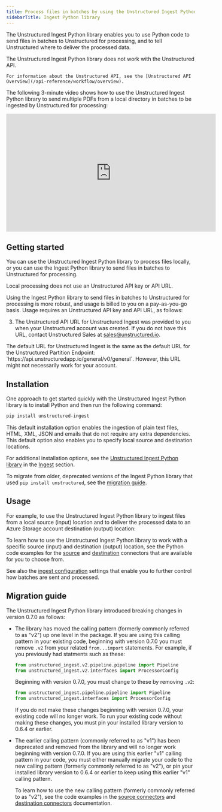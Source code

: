 ```yaml
---
title: Process files in batches by using the Unstructured Ingest Python library
sidebarTitle: Ingest Python library
---
```


The Unstructured Ingest Python library enables you to use Python code to send files in batches to Unstructured for processing, and to tell Unstructured where to deliver the processed data.

<Note>
    The Unstructured Ingest Python library does not work with the Unstructured API.

    For information about the Unstructured API, see the [Unstructured API Overview](/api-reference/workflow/overview).
</Note>

The following 3-minute video shows how to use the Unstructured Ingest Python library to send multiple PDFs from a local directory in batches to be ingested by Unstructured for processing:

<iframe
  width="560"
  height="315"
  src="https://www.youtube.com/embed/tSKHFXsBQ-c"
  title="YouTube video player"
  frameborder="0"
  allow="accelerometer; autoplay; clipboard-write; encrypted-media; gyroscope; picture-in-picture"
  allowfullscreen
></iframe>

## Getting started


You can use the Unstructured Ingest Python library to process files locally, or you can use the Ingest Python library to send files in batches to Unstructured for processing.

Local processing does not use an Unstructured API key or API URL.

Using the Ingest Python library to send files in batches to Unstructured for processing is more robust, and usage is billed to you on a pay-as-you-go basis. Usage requires an Unstructured API key and API URL, as follows:

<GetStartedSimpleAPIOnly />

3. The Unstructured API URL for Unstructured Ingest was provided to you when your Unstructured account was created. 
   If you do not have this URL, contact Unstructured Sales at [sales@unstructured.io](mailto:sales@unstructured.io).

  <Note>
      The default URL for Unstructured Ingest is the same as the default URL for the Unstructured Partition Endpoint: `https://api.unstructuredapp.io/general/v0/general`. However, 
      this URL might not necessarily work for your account.
  </Note>

## Installation

One approach to get started quickly with the Unstructured Ingest Python library is to install Python and then run the following command:

```bash
pip install unstructured-ingest
```

This default installation option enables the ingestion of plain text files, HTML, XML, JSON and emails that do not require any extra dependencies. This default option also enables you to specify local source and destination locations.


<AdditionalIngestDependencies />

For additional installation options, see the [Unstructured Ingest Python library](/ingestion/python-ingest) in the [Ingest](/ingestion/overview) section.

<Info>To migrate from older, deprecated versions of the Ingest Python library that used `pip install unstructured`, see the [migration guide](/ingestion/overview#migration-guide).</Info>

## Usage

For example, to use the Unstructured Ingest Python library to ingest files from a local source (input) location and to deliver the processed data to an Azure Storage account destination (output) location:


<CodeGroup>
  <AzureAPIPyV2 />
</CodeGroup>

To learn how to use the Unstructured Ingest Python library to work with a specific source (input) and destination (output) location, see the Python code examples for the [source](/ingestion/source-connectors/overview) and [destination](/ingestion/destination-connectors/overview) connectors that are available for you to choose from.

See also the [ingest configuration](/ingestion/ingest-configuration/overview) settings that enable you to further control how batches are sent and processed.

## Migration guide

The Unstructured Ingest Python library introduced breaking changes in version 0.7.0 as follows:

- The library has moved the calling pattern (formerly commonly referred to as "v2") up one level in the package. If you are using this calling pattern 
  in your existing code, beginning with version 0.7.0 you must remove `.v2` from your related `from...import` statements. For example, if you previously had statments 
  such as these:

  ```python
  from unstructured_ingest.v2.pipeline.pipeline import Pipeline
  from unstructured_ingest.v2.interfaces import ProcessorConfig
  ```
  
  Beginning with version 0.7.0, you must change to these by removing `.v2`:

  ```python
  from unstructured_ingest.pipeline.pipeline import Pipeline
  from unstructured_ingest.interfaces import ProcessorConfig
  ```

  If you do not make these changes beginning with version 0.7.0, your existing code will no longer work. To run your existing code 
  without making these changes, you must pin your installed library version to 0.6.4 or earlier.

- The earlier calling pattern (commonly referred to as "v1") has been deprecated and removed from the library and will no longer work beginning with version 0.7.0. If you are using this earlier "v1" calling pattern in your code, you must 
  either manually migrate your code to the new calling pattern (formerly commonly referred to as "v2"), or pin your installed library version to 0.6.4 or earlier to keep using this earlier "v1" calling pattern.

  To learn how to use the new calling pattern (formerly commonly referred to as "v2"), see the code examples in the 
  [source connectors](/ingestion/source-connectors/overview) and [destination connectors](/ingestion/destination-connectors/overview) documentation.